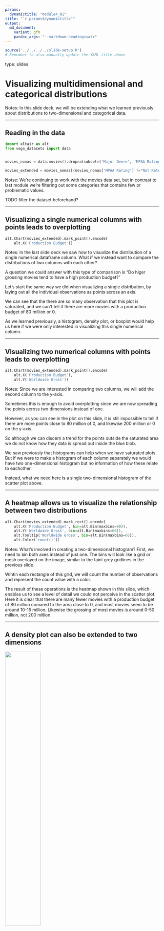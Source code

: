 ```yaml
---
params:
  dynamictitle: "module4_01"
title: "`r params$dynamictitle`"
output:
  md_document:
    variant: gfm
    pandoc_args: "--markdown-headings=atx"
---
```


```r
source('../../../../slide-setup.R')
# Remember to also manually update the YAML title above
```

type: slides


# Visualizing multidimensional and categorical distributions

Notes:
In this slide deck,
we will be extending what we learned previously about distributions 
to two-dimensional and categorical data.

---

## Reading in the data

```python
import altair as alt
from vega_datasets import data


movies_nonas = data.movies().dropna(subset=['Major Genre', 'MPAA Rating', 'Running Time min'])

movies_extended = movies_nonas[(movies_nonas['MPAA Rating'] !="Not Rated") & (movies_nonas['MPAA Rating'] != "NC-17")]

```


Notse: We're continuing to work with the movies data set,
but in contrast to last module we're filtering out some categories
that contains few or problematic values.

TODO filter the dataset beforehand?

---

## Visualizing a single numerical columns with points leads to overplotting

```python
alt.Chart(movies_extended).mark_point().encode(
    alt.X('Production Budget'))
```

Notes:
In the last slide deck we saw how to visualize the distribution
of a single numerical dataframe column.
What if we instead want to compare the distributions
of two columns with each other?

A question we could answer with this type of comparison is
"Do higer grossing movies tend to have a high production budget?"

Let's start the same way we did when visualizing a single distribution,
by laying out all the individual observations as points across
an axis.

We can see that the there are so many observation that this plot is saturated,
and we can't tell if there are more movies with a production budget of 80 million or 0.

As we learned previously,
a histogram, density plot, or boxplot would help us here
if we were only interested in visualizing this single numerical column.

---

## Visualizing two numerical columns with points leads to overplotting

```python
alt.Chart(movies_extended).mark_point().encode(
    alt.X('Production Budget'),
    alt.Y('Worldwide Gross'))
```

Notes:
Since we are interested in comparing two columns,
we will add the second column to the y-axis.

Sometimes this is enough to avoid overplotting
since we are now spreading the points across two dimensions
instead of one.

However,
as you can see in the plot on this slide,
it is still impossible to tell
if there are more points close to 80 million of 0,
and likewise 200 million or 0 on the y-axis.

So although we can discern a trend
for the points outside the saturated area
we do not know how they data is spread out inside the blue blob. 

We saw previously that 
histograms can help when we have saturated plots.
But if we were to make a histogram
of each column separately
we would have two one-dimensional histogram 
but no information of how these relate to eachother.

Instead,
what we need here is a single two-dimensional histogram
of the scatter plot above.

---

## A heatmap allows us to visualize the relationship between two distributions

```python
alt.Chart(movies_extended).mark_rect().encode(
    alt.X('Production Budget', bin=alt.Bin(maxbins=60)),
    alt.Y('Worldwide Gross', bin=alt.Bin(maxbins=60)),
    alt.Tooltip('Worldwide Gross', bin=alt.Bin(maxbins=60)),
    alt.Color('count()'))
```

Notes:
What's involved in creating a two-dimensional histogram?
First, we need to bin both axes instead of just one.
The bins will look like a grid or mesh
overlayed on the image,
similar to the faint grey gridlines in the previous slide.

Wihtin each rectangle of this grid,
we will count the number of observations
and represent the count value with a color.

The result of these operations is the heatmap shown in this slide,
which enables us to see a level of detail we could not perceive in the scatter plot.
Here it is clear that there are many fewer movies with a production budget of 80 million
comared to the area close to 0,
and most movies seem to be around 10-15 million.
Likewise the grossing of most movies is around 0-50 million,
not 200 million.

---

## A density plot can also be extended to two dimensions

<img src="/module4/unnamed-chunk-5-1.png" width="48%" />

```python
import seaborn as sns

sns.kdeplot(
    data=movies_extended,
    x='Production Budget',
    y='Worldwide Gross',
    fill=True, cmap='YlGn', cut=0)
sns.despine()
```

Notes:
In addition to making 2D histograms,
we can also make 2D density plots.
Each kernel is now two dimensionalal
and look like a bell or the top of a circus tent,
rather than a bell-shaped one dimensional curve.

Altair cannot yet make thes plots,
so here we're showing an example from another plotting library called seaborn,
so that you can get a sense of what this visualization would look like for our data.

TODO testing to involve seaborn as per our discussion today.

---

## Bar charts are effective for visualizing categorical "distributions" of a single column

```python
alt.Chart(movies_extended).mark_bar().encode(
    alt.X('count()'),
    alt.Y('Major Genre', sort='x'))
```

Notes:
TODO this is clearly a new topic, maybe its own slide deck even if the previous one is short? Alternatively move the previous one into the end of mod 3 (but we will show 2D categorical below).

For categorical data,
we usually don't say that we visualize "distributions"
but rather counts of observations.
We have already seen examples of this in the bar charts we made in previous chapters.

Here we have made a bar chart to answer the question
"Which is the most common genre among movies in this dataset?".

We can see that the data set consists of mostly comedies and dramas
with very few movies of concerts/performances.

It is important to understand that a density plot
would not be appropriate for categorical data.
Densities are only suitable for contiuous data,
where it makes sense to smoothen the distribution.
Here it would not make sense to smoothen the categories into each other.

TODO could densities be OK/semi-OK for ordinal data like weekdays? So it is order vs unorder rather than contious vs categorical that is the issue?

---

## Visualizing counts for combinations of two categorical columns can be done via faceting but it's not always effective

```python
(alt.Chart(movies_extended).mark_bar().encode(
    alt.X('count()'),
    alt.Y('Major Genre', sort='x'))
 .properties(width=150)
 .facet('MPAA Rating'))
```

Notes:
TODO shorter title or break into two slides (1=look faceting, 2=but not great)

What if we wanted to ask a more complex question
that involves visualizing the combinatorial counts of two categorical columns?

Our data contains the MPAA rating for each movie,
which indicates what age groups the movie is suitable for.
We might want to visualize the count of genres per MPAA rating group
to find out if movies of difference genres recevieve different MPAA ratings.

For example,
we might already have a hypothesis
that there won't be many horror movies that are appropriate for children.

One approach to address this question is to facet based on the MPAA rating
as we have done in this slide.
Here we can see that most movies that are appropriate for families (G)
are adventure movies and comedies
whereas there is much more spread among the movies that are rated R.

Since we are using bar graphs,
we can accurately tell the exact number of observations for each bar,
but at first glance it is a bit difficult to get a good overview
of the take home message from this visualization.

While the facetted plot makes it easy to answer the question:
"Which is the most common movie genre within each MPAA rating group?",
it is harder to answer the question:
"Which is the most common MPAA rating assigned to movies of a particular genre?".

To better answer the second question,
we could have switched which column we facetted by and which we have on the y-axis,
but there is no great solution for getting the best of both worlds in a faceted chart.

---

## Heatmaps are effective for visualizing counts of two dimensional categorical data

```python
alt.Chart(movies_extended).mark_rect().encode(
    alt.Color('count()'),
    alt.X('MPAA Rating'),
    alt.Y('Major Genre', sort='color'))
```

Notes:

To be able to effectively answer both the questions from the previous slide
with a single visualization,
we can represent the count with color
instead of mapping it to one of the axes.

Using `mark_rect`,
we can now create a heatmap where 
the two categorical are mapped to one axis each
and we don't need to facet.
Sorting on color/count puts the genres with many observations close together,
similar to how we sorted on `'x'` and `'y'` in previous modules.

If we want to compare which genre is most common for a certain rating,
we compare the colors in the same *column*.
If we instead are interested in the most common rating assigned to a movie
we compare the columns *row-wise*.
We can quickly see that most dramas are rated PG-13 or R
and most horror movies are rated R.

This visualization is effective
for quickly communicating the main takeaways from the two questions
and giving us an overview of the data,
but it is harder  to tell that exact count for each color
so if that is of great importance a bar chart is more suitable.

As you can see the default colorscale is different from the marks we have used so far.
We will talk more about colorscale in a later module,
but briefly the change in hue from one color to another
allows for more resolution in being able to tell
which color corresponds to a certain value.

For the same reasons a density plot was not an appropriate replacement of the categorical barchart,
we cannot replace this categorical heatmap with a 2D denity plot.

---

## Using both the color and marker size to indicate the count creates a more effective visualization.

```python
# Sort since according to the natural order of the ratings
mpaa_ordered = ['G', 'PG', 'PG-13', 'R']
alt.Chart(movies_extended).mark_circle().encode(
    alt.Color('count()'),
    alt.Size('count()'),
    alt.X('MPAA Rating', sort=mpaa_ordered),
    alt.Y('Major Genre', sort='x'))
```

Notes:
TODO an alternative strategy is to not teach mark_rect for categorical and go straight to this plot... I like mentioning it to contrast it with this, but not sure if there would be confusion or if the heatmap for some reason implies continuous data.

One potential concern with heatmaps
is that they rely solely on color to communicate the value of interest.

We cannot perceive small variations in color
as accurately as we can for other visual channels,
such as positions of size.

Color can also be problematic for people with color vision deficiencies,
which is almost 10% of the population.

To ameliorate these issues,
we can use `map_square` or `map_circle` in Altair,
which allows us to change the size of each mark in addition to its color.

This visualization is highly effective in answering both of the questions we posed initially,
and if we wanted to,
we could now facet by a third categorical column 
such as the movie distributor,
to interrogate three categorical columns simultaneously.

TODO should we include something with relative counts? aka normalize per row or column, I belive this would be a manual preprocess step or custom js in altair via transform_calculate, quite useful but maybe too much (this module is short though)

---

# Let's apply what we learned!

Notes: <br>
